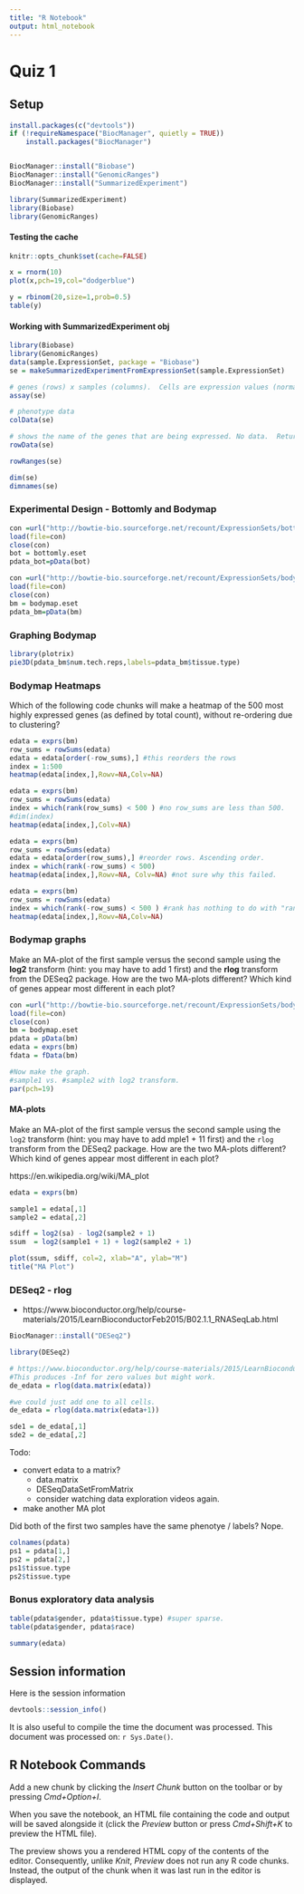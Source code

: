 ```yaml
---
title: "R Notebook"
output: html_notebook
---
```


# Quiz 1

## Setup

```r
install.packages(c("devtools"))
if (!requireNamespace("BiocManager", quietly = TRUE))
    install.packages("BiocManager")


BiocManager::install("Biobase")
BiocManager::install("GenomicRanges")
BiocManager::install("SummarizedExperiment")
```

```r
library(SummarizedExperiment)
library(Biobase)
library(GenomicRanges)
```


#### Testing the cache

```r
knitr::opts_chunk$set(cache=FALSE)
```

```r
x = rnorm(10)
plot(x,pch=19,col="dodgerblue")
```

```r
y = rbinom(20,size=1,prob=0.5)
table(y)
```

#### Working with SummarizedExperiment obj

```r
library(Biobase)
library(GenomicRanges)
data(sample.ExpressionSet, package = "Biobase")
se = makeSummarizedExperimentFromExpressionSet(sample.ExpressionSet)
```

```r
# genes (rows) x samples (columns).  Cells are expression values (normalized?)
assay(se)
```

```r
# phenotype data
colData(se)
```

```r
# shows the name of the genes that are being expressed. No data.  Returns a data fram
rowData(se)
```
```r
rowRanges(se)
```

```r
dim(se)
dimnames(se)
```

### Experimental Design - Bottomly and Bodymap

```r
con =url("http://bowtie-bio.sourceforge.net/recount/ExpressionSets/bottomly_eset.RData")
load(file=con)
close(con)
bot = bottomly.eset
pdata_bot=pData(bot)

con =url("http://bowtie-bio.sourceforge.net/recount/ExpressionSets/bodymap_eset.RData")
load(file=con)
close(con)
bm = bodymap.eset
pdata_bm=pData(bm)
```

### Graphing Bodymap

```r
library(plotrix)
pie3D(pdata_bm$num.tech.reps,labels=pdata_bm$tissue.type)
```

### Bodymap Heatmaps

Which of the following code chunks will make a heatmap of the 500 most highly expressed genes (as defined by total count), without re-ordering due to clustering?

```r
edata = exprs(bm)
row_sums = rowSums(edata)
edata = edata[order(-row_sums),] #this reorders the rows
index = 1:500
heatmap(edata[index,],Rowv=NA,Colv=NA)
```

```r
edata = exprs(bm)
row_sums = rowSums(edata)
index = which(rank(row_sums) < 500 ) #no row_sums are less than 500. 
#dim(index)
heatmap(edata[index,],Colv=NA)
```

```r
edata = exprs(bm)
row_sums = rowSums(edata)
edata = edata[order(row_sums),] #reorder rows. Ascending order. 
index = which(rank(-row_sums) < 500)
heatmap(edata[index,],Rowv=NA, Colv=NA) #not sure why this failed. 
```

```r
edata = exprs(bm)
row_sums = rowSums(edata)
index = which(rank(-row_sums) < 500 ) #rank has nothing to do with "rank" in linear algebra. It give you the indexes of the matrix in ascending order. 
heatmap(edata[index,],Rowv=NA,Colv=NA)
```
### Bodymap graphs

Make an MA-plot of the first sample versus the second sample using the **log2** transform (hint: you may have to add 1 first) and the **rlog** transform from the DESeq2 package. How are the two MA-plots different? Which kind of genes appear most different in each plot?


```r
con =url("http://bowtie-bio.sourceforge.net/recount/ExpressionSets/bodymap_eset.RData")
load(file=con)
close(con)
bm = bodymap.eset
pdata = pData(bm)
edata = exprs(bm)
fdata = fData(bm)

#Now make the graph. 
#sample1 vs. #sample2 with log2 transform. 
par(pch=19)
```

#### MA-plots

Make an MA-plot of the first sample versus the second sample using the `log2` transform (hint: you may have to add mple1 + 11 first) and the `rlog` transform from the DESeq2 package. How are the two MA-plots different? Which kind of genes appear most different in each plot?

https://en.wikipedia.org/wiki/MA_plot

```r
edata = exprs(bm)

sample1 = edata[,1]
sample2 = edata[,2]

sdiff = log2(sa) - log2(sample2 + 1)
ssum  = log2(sample1 + 1) + log2(sample2 + 1)

plot(ssum, sdiff, col=2, xlab="A", ylab="M")
title("MA Plot")

```
### DESeq2 - rlog

* https://www.bioconductor.org/help/course-materials/2015/LearnBioconductorFeb2015/B02.1.1_RNASeqLab.html


```r
BiocManager::install("DESeq2")
```

```r
library(DESeq2)
```
```r
# https://www.bioconductor.org/help/course-materials/2015/LearnBioconductorFeb2015/B02.1.1_RNASeqLab.html
#This produces -Inf for zero values but might work.
de_edata = rlog(data.matrix(edata))

#we could just add one to all cells. 
de_edata = rlog(data.matrix(edata+1))

sde1 = de_edata[,1]
sde2 = de_edata[,2]

```


Todo:

* convert edata to a matrix?
  + data.matrix
  + DESeqDataSetFromMatrix
  + consider watching data exploration videos again. 
* make another MA plot



Did both of the first two samples have the same phenotye / labels? Nope. 

```r
colnames(pdata)
ps1 = pdata[1,]
ps2 = pdata[2,]
ps1$tissue.type
ps2$tissue.type
```



### Bonus exploratory data analysis

```r

table(pdata$gender, pdata$tissue.type) #super sparse. 
table(pdata$gender, pdata$race)

summary(edata)

```


## Session information

Here is the session information 

```r
devtools::session_info()
```

It is also useful to compile the time the document was processed. This document was processed on: `r Sys.Date()`.

## R Notebook Commands

Add a new chunk by clicking the *Insert Chunk* button on the toolbar or by pressing *Cmd+Option+I*.

When you save the notebook, an HTML file containing the code and output will be saved alongside it (click the *Preview* button or press *Cmd+Shift+K* to preview the HTML file). 

The preview shows you a rendered HTML copy of the contents of the editor. Consequently, unlike *Knit*, *Preview* does not run any R code chunks. Instead, the output of the chunk when it was last run in the editor is displayed.

